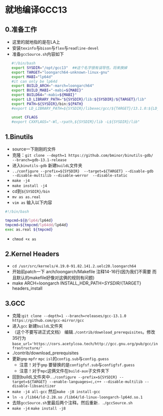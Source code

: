 # 就地编译GCC13

## 0.准备工作
*    这里的就地指的是在LA上
*    安装`texinfo`与`bison`与`flex`与`readline-devel`
*    准备`gccSource.sh`内容如下

```sh
   #!/bin/bash
   export SYSDIR="/opt/gcc13"  ##这个名字很有误导性。将来换掉
   export TARGET="loongarch64-unknown-linux-gnu"
   export MABI="lp64d"
   #it can only be lp64d
   export BUILD_ARCH="-march=loongarch64"
   export BUILD_MABI="-mabi=${MABI}"
   export BUILD64="-mabi=${MABI}"
   export LD_LIBRARY_PATH="${SYSDIR}/lib:${SYSDIR}/${TARGET}/lib"
   export PATH=${SYSDIR}/bin:${PATH}
   #export LD_LIBRARY_PATH=${SYSDIR}/libexec/gcc/${TARGET}/13.1.0:${LD_LIBRARY_PATH}

   unset CFLAGS
   #export CXXFLAGS="-Wl,-rpath,${SYSDIR}/lib -L${SYSDIR}/lib" 
```

## 1.Binutils
*   source一下刚刚的文件
*   克隆：`git clone --depth=1 https://github.com/bminor/binutils-gdb/  --branch=gdb-13.1-release `
*   进入`binutils-gdb` 新建`buildL`文件夹
*   `../configure --prefix=${SYSDIR}  --target=${TARGET} --disable-gdb  --disable-multilib --disable-werror  --disable-static`
*   `make -j4`
*   `make install -j4`
*   cd到`${SYSDIR}/bin`
*   `mv as as.real`  
*   `vim as` 输入以下内容
```sh
#!/bin/bash

tmpcmd=${@/lp64/lp64d}
tmpcmd=${tmpcmd/lp64dd/lp64d}
exec as.real ${tmpcmd}
```
*   `chmod +x as`

## 2.Kernel Headers
*   `cd /usr/src/kernels/4.19.0-91.82.141.2.uelc20.loongarch64`
*    开始前patch一下 arch/loongarch/Makefile 注释14-16行(因为我们不需要 而且默认的makefile好像对这俩的规则有问题)
*    make ARCH=loongarch INSTALL_HDR_PATH=${SYSDIR}/${TARGET} headers_install

## 3.GCC 
*   克隆:`git clone --depth=1 --branch=releases/gcc-13.1.0 https://github.com/gcc-mirror/gcc`
*   进入`gcc` 新建`buildL`文件夹
*   （这个不要写进正式文档） 编辑`./contrib/download_prerequisites`。修改35行为`base_url='https://cors.acetylcoa.tech/http://gcc.gnu.org/pub/gcc/infrastructure/'`
*   ./contrib/download_prerequisites
*   更新`gmp` `mpfr` `mpc` `isl`的`config.sub`与`config.guess`
    * 注意！对于`gmp` 要替换的是`configfsf.sub`与`configfsf.guess`
    * 注意！对于`mpc`这俩文件在`build-aux`子文件夹下
*   回到buildL文件夹中`../configure --prefix=${SYSDIR} --target=${TARGET} --enable-languages=c,c++ --disable-multilib --disable-libsanitizer`
*   `make -j4 all-gcc` 然后`make -j8 install-gcc`
*   `ln -s /lib64/ld-2.28.so /lib64/ld-linux-loongarch-lp64d.so.1`
*  去除`gccSource.sh`里最后两个注释。然后重新`. ./gccSource.sh`
*  `make -j4`   `make install -j8`
